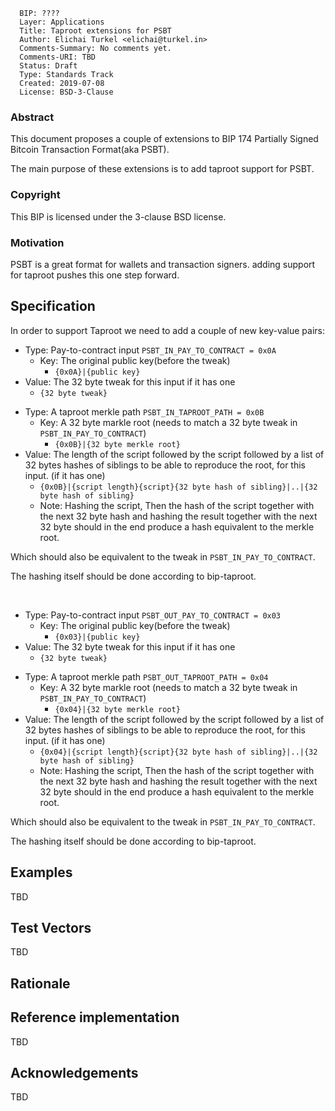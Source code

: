 <pre>
  BIP: ????
  Layer: Applications
  Title: Taproot extensions for PSBT
  Author: Elichai Turkel <elichai@turkel.in>
  Comments-Summary: No comments yet.
  Comments-URI: TBD
  Status: Draft
  Type: Standards Track
  Created: 2019-07-08
  License: BSD-3-Clause
</pre>

=== Abstract ===

This document proposes a couple of extensions to BIP 174 Partially Signed Bitcoin Transaction Format(aka PSBT).

The main purpose of these extensions is to add taproot support for PSBT.

=== Copyright ===

This BIP is licensed under the 3-clause BSD license.

=== Motivation ===

PSBT is a great format for wallets and transaction signers. adding support for taproot pushes this one step forward.

== Specification ==

In order to support Taproot we need to add a couple of new key-value pairs:  

* Type: Pay-to-contract input <code>PSBT_IN_PAY_TO_CONTRACT = 0x0A</code>
** Key: The original public key(before the tweak)
*** <tt>{0x0A}|{public key}</tt>
* Value: The 32 byte tweak for this input if it has one
**<code>{32 byte tweak}</code><br />

* Type: A taproot merkle path <code>PSBT_IN_TAPROOT_PATH = 0x0B</code>
** Key: A 32 byte markle root (needs to match a 32 byte tweak in <code>PSBT_IN_PAY_TO_CONTRACT</code>)
*** <tt>{0x0B}|{32 byte merkle root}</tt>
* Value: The length of the script followed by the script followed by a list of 32 bytes hashes of siblings to be able to reproduce the root, for this input. (if it has one)
**<code>{0x0B}|{script length}{script}{32 byte hash of sibling}|..|{32 byte hash of sibling}</code>
** Note: Hashing the script, Then the hash of the script together with the next 32 byte hash and hashing the result together with the next 32 byte should in the end produce a hash equivalent to the merkle root. 

Which should also be equivalent to the tweak in <code>PSBT_IN_PAY_TO_CONTRACT</code>.

The hashing itself should be done according to bip-taproot.

<br />

* Type: Pay-to-contract input <code>PSBT_OUT_PAY_TO_CONTRACT = 0x03</code>
** Key: The original public key(before the tweak)
***<tt>{0x03}|{public key}</tt>
* Value: The 32 byte tweak for this input if it has one
**<code>{32 byte tweak}</code><br />

* Type: A taproot merkle path <code>PSBT_OUT_TAPROOT_PATH = 0x04</code>
** Key: A 32 byte markle root (needs to match a 32 byte tweak in <code>PSBT_IN_PAY_TO_CONTRACT</code>)
***<tt>{0x04}|{32 byte merkle root}</tt>
* Value: The length of the script followed by the script followed by a list of 32 bytes hashes of siblings to be able to reproduce the root, for this input. (if it has one)
**<code>{0x04}|{script length}{script}{32 byte hash of sibling}|..|{32 byte hash of sibling}</code>
** Note: Hashing the script, Then the hash of the script together with the next 32 byte hash and hashing the result together with the next 32 byte should in the end produce a hash equivalent to the merkle root. 

Which should also be equivalent to the tweak in <code>PSBT_IN_PAY_TO_CONTRACT</code>.

The hashing itself should be done according to bip-taproot.

== Examples ==
TBD
== Test Vectors ==
TBD

== Rationale ==

<references />

== Reference implementation ==

TBD

== Acknowledgements ==
TBD
